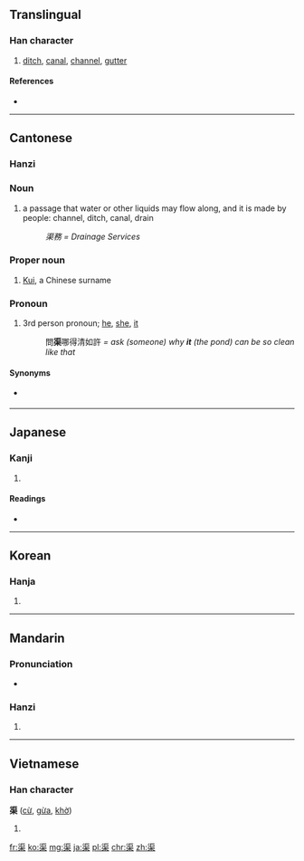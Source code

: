 ==Translingual==

===Han character===
{{Han char|rn=85|rad=水|as=09|sn=12|four=3190<sub>4</sub>|canj=水尸木 (ESD)}}

# [[ditch]], [[canal]], [[channel]], [[gutter]]

====References====
* {{Han ref|kx=0633.480|dkj=17764|dj=1040.070|hdz=31645.040|uh=6E20|ud=28192|bh=B4EB|bd=46315}}

----

==Cantonese==

===Hanzi===
{{yue-hanzi|jyut=keoi4|y=keui4}}

===Noun===
{{yue-noun|ts|jyut=keoi4|rs=水09}}

# a passage that water or other liquids may flow along, and it is made by people: channel, ditch, canal, drain
#: ''渠務 = Drainage Services''

===Proper noun===
{{yue-proper noun|ts|jyut=keoi4|rs=水09}}

# [[Kui]], a Chinese surname

===Pronoun===
{{yue-pron|ts|jyut=keoi4|rs=水09}}

# 3rd person pronoun; [[he]], [[she]], [[it]]
#: 問'''渠'''哪得清如許 ''= ask (someone) why '''''it''''' (the pond) can be so clean like that''

====Synonyms====
* {{sense|3rd person pronoun}} {{l|yue|佢|sc=Hani}}

----

==Japanese==

===Kanji===
{{ja-kanji|grade=|rs=水09}}

# {{defn|lang=ja|sort=水09}}

====Readings====
* {{ja-readings|on=[[きょ]] (kyo)|kun=[[みぞ]] (mizo), [[かれ]] (kare), [[なんぞ]] (nanzo)}}

----

==Korean==

===Hanja===
{{ko-hanja|hangeul=거|eumhun=|rv=geo|mr=kŏ|y=ke}}

# {{defn|lang=ko|sort=水09}}

----

==Mandarin==

===Pronunciation===
* {{audio|Zh-qú.ogg|Audio}}

===Hanzi===
{{cmn-hanzi|pin=[[qú]] ([[qu2]])|wg=ch'ü<sup>2</sup>}}

# {{defn|lang=cmn|sort=水09}}

----

==Vietnamese==

===Han character===
'''渠''' ([[cừ]], [[gừa]], [[khờ]])

# {{defn|lang=vi}}

[[fr:渠]]
[[ko:渠]]
[[mg:渠]]
[[ja:渠]]
[[pl:渠]]
[[chr:渠]]
[[zh:渠]]
